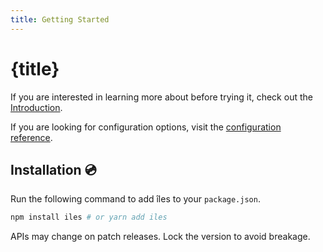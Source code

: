 ```yaml
---
title: Getting Started
---
```

[introduction]: /guide/introduction
[configuration reference]: /config

# {title}

If you are interested in learning more about <iles/> before trying it, check out the [Introduction].

If you are looking for configuration options, visit the [configuration reference].

## Installation 💿

Run the following command to add îles to your `package.json`.

```bash
npm install iles # or yarn add iles
```

<Tip title="Project Status: Alpha" warn>
APIs may change on patch releases. Lock the version to avoid breakage.
</Tip>
